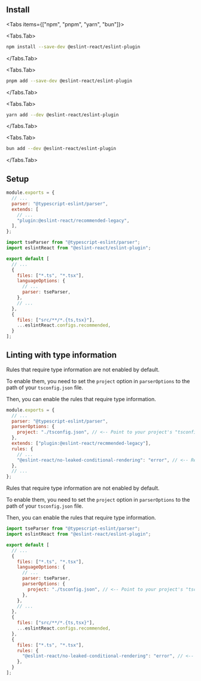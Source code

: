 

## Install

<Tabs items={["npm", "pnpm", "yarn", "bun"]}>

<Tabs.Tab>

```bash filename="Terminal"
npm install --save-dev @eslint-react/eslint-plugin
```

</Tabs.Tab>

<Tabs.Tab>

```bash filename="Terminal"
pnpm add --save-dev @eslint-react/eslint-plugin
```

</Tabs.Tab>

<Tabs.Tab>

```bash filename="Terminal"
yarn add --dev @eslint-react/eslint-plugin
```

</Tabs.Tab>

<Tabs.Tab>

```bash filename="Terminal"
bun add --dev @eslint-react/eslint-plugin
```

</Tabs.Tab>

</Tabs>

## Setup

<ESLintConfig>

<Config>

```js filename=".eslintrc.js" {3,6}
module.exports = {
  // ...
  parser: "@typescript-eslint/parser",
  extends: [
    // ...
    "plugin:@eslint-react/recommended-legacy",
  ],
};
```

</Config>

<Config>

```js filename="eslint.config.js" {10,16}
import tseParser from "@typescript-eslint/parser";
import eslintReact from "@eslint-react/eslint-plugin";

export default [
  // ...
  {
    files: ["*.ts", "*.tsx"],
    languageOptions: {
      // ...
      parser: tseParser,
    },
    // ...
  },
  {
    files: ["src/**/*.{ts,tsx}"],
    ...eslintReact.configs.recommended,
  }
];
```

</Config>

</ESLintConfig>

## Linting with type information

<ESLintConfig>

<Config>

<Info>
Rules that require type information are not enabled by default.

To enable them, you need to set the `project` option in `parserOptions` to the path of your `tsconfig.json` file.

Then, you can enable the rules that require type information.

</Info>

```js filename=".eslintrc.js" {4,10}
module.exports = {
  // ...
  parser: "@typescript-eslint/parser",
  parserOptions: {
    project: "./tsconfig.json", // <-- Point to your project's "tsconfig.json" or create a new one.
  },
  extends: ["plugin:@eslint-react/recmmended-legacy"],
  rules: {
    // ...
    "@eslint-react/no-leaked-conditional-rendering": "error", // <-- Requires type information
  },
  // ...
};
```

</Config>

<Config>

<Info>
Rules that require type information are not enabled by default.

To enable them, you need to set the `project` option in `parserOptions` to the path of your `tsconfig.json` file.

Then, you can enable the rules that require type information.

</Info>

```js filename="eslint.config.js" {12,24}
import tseParser from "@typescript-eslint/parser";
import eslintReact from "@eslint-react/eslint-plugin";

export default [
  // ...
  {
    files: ["*.ts", "*.tsx"],
    languageOptions: {
      // ...
      parser: tseParser,
      parserOptions: {
        project: "./tsconfig.json", // <-- Point to your project's "tsconfig.json" or create a new one.
      },
    },
    // ...
  },
  {
    files: ["src/**/*.{ts,tsx}"],
    ...eslintReact.configs.recommended,
  },
  {
    files: ["*.ts", "*.tsx"],
    rules: {
      "@eslint-react/no-leaked-conditional-rendering": "error", // <-- Requires type information
    },
  }
];
```

</Config>

</ESLintConfig>
